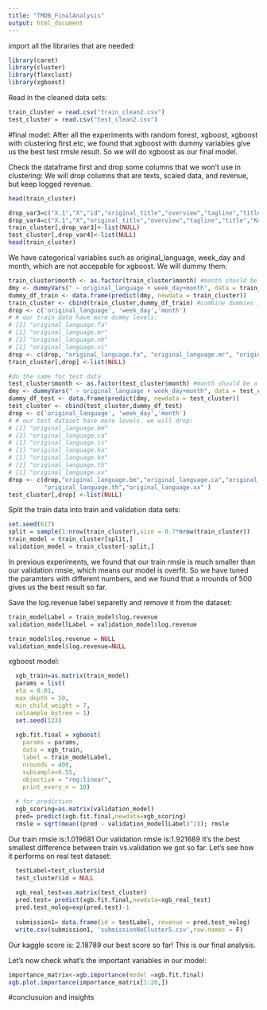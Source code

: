 ```yaml
---
title: "TMDB_FinalAnalysis"
output: html_document
---
```


import all the libraries that are needed:
```r
library(caret)
library(cluster)
library(flexclust)
library(xgboost)
```

Read in the cleaned data sets:
```r
train_cluster = read.csv("train_clean2.csv")
test_cluster = read.csv("test_clean2.csv")

```


#final model:
After all the experiments with random forest, xgboost, xgboost with clustering first.etc, we found that xgboost with dummy variables give us the best test rmsle result. So we will do xgboost as our final model.

Check the dataframe first and drop some columns that we won't use in clustering:
We will drop columns that are texts, scaled data, and revenue, but keep logged revenue.
```r
head(train_cluster)

drop_var3=c("X.1","X","id","original_title","overview","tagline","title","Keywords","revenue", "release_date","budget","budget2","popularity2","runtime2","numberOfGenres2","numberOfcasts2","numberOfcrews2","numberOfcompanies2","numberOflang2","numberOfcoun2","revenue2","mean1") 
drop_var4=c("X.1","X","original_title","overview","tagline","title","Keywords","revenue", "release_date","budget","budget2","popularity2","runtime2","numberOfGenres2","numberOfcasts2","numberOfcrews2","numberOfcompanies2","numberOflang2","numberOfcoun2","revenue2","mean1") 
train_cluster[,drop_var3]<-list(NULL)
test_cluster[,drop_var4]<-list(NULL)
head(train_cluster)
```

We have categorical variables such as original_language, week_day and month, which are not accepable for xgboost.
We will dummy them:
```r
train_cluster$month <- as.factor(train_cluster$month) #month should be a categorical variable
dmy <- dummyVars(" ~ original_language + week_day+month", data = train_cluster, fullRank=T)
dummy_df_train <- data.frame(predict(dmy, newdata = train_cluster))
train_cluster <- cbind(train_cluster,dummy_df_train) #combine dummies in the data set
drop <- c('original_language', 'week_day','month')
# # our train data have more dummy levels:
# [1] "original_language.fa"
# [1] "original_language.mr"
# [1] "original_language.nb"
# [1] "original_language.vi"
drop <- c(drop, "original_language.fa", "original_language.mr", "original_language.nb","original_language.vi")
train_cluster[,drop] <-list(NULL)

#do the same for test data
test_cluster$month <- as.factor(test_cluster$month) #month should be a categorical variable
dmy <- dummyVars(" ~ original_language + week_day+month", data = test_cluster, fullRank=T)
dummy_df_test <- data.frame(predict(dmy, newdata = test_cluster))
test_cluster <- cbind(test_cluster,dummy_df_test)
drop <- c('original_language', 'week_day','month')
# # our test dataset have more levels. we will drop:
# [1] "original_language.bm"
# [1] "original_language.ca"
# [1] "original_language.is"
# [1] "original_language.ka"
# [1] "original_language.kn"
# [1] "original_language.th"
# [1] "original_language.xx"
drop <- c(drop,"original_language.bm","original_language.ca","original_language.is","original_language.ka", "original_language.kn",
          "original_language.th","original_language.xx" )
test_cluster[,drop] <-list(NULL)
```

Split the train data into train and validation data sets:
```r
set.seed(617)
split = sample(1:nrow(train_cluster),size = 0.7*nrow(train_cluster))
train_model = train_cluster[split,]
validation_model = train_cluster[-split,]
```

In previous experiments, we found that our train rmsle is much smaller than our validation rmsle, which means our model is overfit. So we have tuned the paramters with different numbers, and we found that a nrounds of 500 gives us the best result so far.

Save the log.revenue label separetly and remove it from the dataset:
```r
train_modelLabel = train_model$log.revenue
validation_modellLabel = validation_model$log.revenue

train_model$log.revenue = NULL
validation_model$log.revenue=NULL
```

xgboost model:
```r
  xgb_train=as.matrix(train_model)
  params = list(
  eta = 0.01,
  max_depth = 50,
  min_child_weight = 7,
  colsample_bytree = 1)
  set.seed(123)
  
  xgb.fit.final = xgboost(
    params = params,
    data = xgb_train,
    label = train_modelLabel,
    nrounds = 400,
    subsample=0.55,
    objective = "reg:linear",
    print_every_n = 10)
  
  # for prediction
  xgb_scoring=as.matrix(validation_model)
  pred= predict(xgb.fit.final,newdata=xgb_scoring)
  rmsle = sqrt(mean((pred - validation_modellLabel)^2)); rmsle
```

Our train rmsle is:1.019681 
Our validation rmsle is:1.921689
It's the best smallest difference between train vs.validation we got so far. Let's see how it performs on real test dataset:
```r
  testLabel=test_cluster$id
  test_cluster$id = NULL
  
  xgb_real_test=as.matrix(test_cluster)
  pred.test= predict(xgb.fit.final,newdata=xgb_real_test)
  pred.test_nolog=exp(pred.test)-1
  
  submission1= data.frame(id = testLabel, revenue = pred.test_nolog)
  write.csv(submission1, 'submissionNoCluster5.csv',row.names = F)
```

Our kaggle score is: 2.18789
our best score so far! This is our final analysis.

Let's now check what's the important variables in our model:
```r
importance_matrix<-xgb.importance(model =xgb.fit.final)
xgb.plot.importance(importance_matrix[1:20,])
```

#conclusuion and insights





